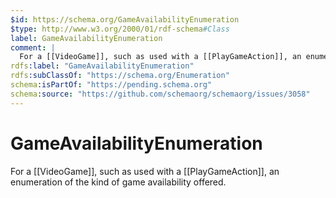 ```yaml
---
$id: https://schema.org/GameAvailabilityEnumeration
$type: http://www.w3.org/2000/01/rdf-schema#Class
label: GameAvailabilityEnumeration
comment: |
  For a [[VideoGame]], such as used with a [[PlayGameAction]], an enumeration of the kind of game availability offered.
rdfs:label: "GameAvailabilityEnumeration"
rdfs:subClassOf: "https://schema.org/Enumeration"
schema:isPartOf: "https://pending.schema.org"
schema:source: "https://github.com/schemaorg/schemaorg/issues/3058"
---
```


# GameAvailabilityEnumeration

For a [[VideoGame]], such as used with a [[PlayGameAction]], an enumeration of the kind of game availability offered.

